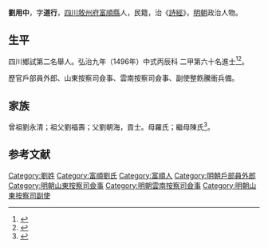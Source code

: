 {{明清人物信息框
| 姓名 = 劉用中
| 原名 =
| 圖片名稱= 
| 圖片大小 =
| 圖片說明 = 
| 最高職務 =
| 國家 = 大明 
| 爵位 =
| 籍貫 = [[四川|四川]][[敘州府|敘州府]][[富順縣|富順縣]]
| 族裔 = 
| 字號 = 
| 諡號 =
| 出生日期 = 九月二十八日
| 出生地點 =
| 逝世日期 = 卒年不詳 
| 逝世地點 =
| 墓葬 =
| 配偶 = 周氏
| 親屬 = 
| 出身 =
* 弘治九年丙辰科進士出身
| 經歷 =
| 著作 = 
}}
'''劉用中'''{{BD|1460年||？年||}}，字'''道行'''，[[四川|四川]][[敘州府|敘州府]][[富順縣|富順縣]]人，民籍，治《[[詩經|詩經]]》，[[明朝|明朝]]政治人物。

== 生平 ==
四川鄉試第二名舉人。弘治九年（1496年）中式丙辰科<!---會試第一百三十五名--->二甲第六十名進士<ref>{{Cite book|title=《[[皇明贡举考|皇明贡举考]]》卷五|last=（明）[[张朝瑞|张朝瑞]]|first=|publisher=《续修四库全书》史部第828册|year=|isbn=|location=|pages=}}</ref><ref>{{Cite book|title=贡举志五种 上|last=鲁小俊，江俊伟著|first=|publisher=武汉：武汉大学出版社|year=2009|isbn=978-7-307-07043-1|location=|pages=}}</ref>。

歷官戶部員外郎、山東按察司僉事、雲南按察司僉事、副使整飭騰衝兵備。

== 家族 ==
曾祖劉永清；祖父劉福壽；父劉朝海，貢士。母羅氏；繼母陳氏<ref>{{Cite book|title=天一阁藏明代科举录选刊 登科录 点校本|last=龚延明主编|first=|publisher=宁波出版社|year=2016|isbn=978-7-5526-2320-8|location=宁波|pages=|quote=《明代登科錄彙編》之《弘治九年進士登科錄》}}</ref>。

==参考文献==
{{reflist}}

{{弘治九年丙辰科殿試金榜}}

{{Authority control}}

{{DEFAULTSORT:}}
[[Category:劉姓|Category:劉姓]]
[[Category:富順劉氏|Category:富順劉氏]]
[[Category:富順人|Category:富順人]]
[[Category:明朝戶部員外郎|Category:明朝戶部員外郎]]
[[Category:明朝山東按察司僉事|Category:明朝山東按察司僉事]]
[[Category:明朝雲南按察司僉事|Category:明朝雲南按察司僉事]]
[[Category:明朝山東按察司副使|Category:明朝山東按察司副使]]